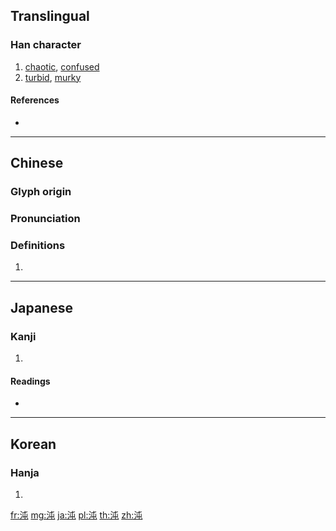==Translingual==

===Han character===
{{Han char|rn=85|rad=水|as=04|sn=7|four=35117|canj=EPU|ids=⿰氵屯}}

# [[chaotic]], [[confused]]
# [[turbid]], [[murky]]

====References====
* {{Han ref|kx=0610.100|dkj=17193|dj=1003.040|hdz=31561.090|uh=6C8C|ud=27788|bh=A850|bd=43088}}

----

==Chinese==
{{zh-forms}}

===Glyph origin===
{{Han etym}}

===Pronunciation===
{{zh-pron
|m=dùn
|c=deon6,cyun5
|h=pfs=
|md=
|mn=tūn
|w=
|mc=y
|oc=y
|cat=
}}

===Definitions===
{{zh-hanzi}}

# {{rfdef|lang=zh}}

----

==Japanese==

===Kanji===
{{ja-kanji|grade=|rs=水04}}

# {{defn|lang=ja|sort=水04}}

====Readings====
* {{ja-readings|on=[[とん]] (ton)|kun=[[ふさがる]] (fusagaru), [[くらい]] (kurai), [[おろか]] (oroka)}}

----

==Korean==

===Hanja===
{{ko-hanja|hangeul=돈|eumhun=|rv=don|mr=ton|y=ton}}

# {{defn|lang=ko|sort=水04}}

[[fr:沌]]
[[mg:沌]]
[[ja:沌]]
[[pl:沌]]
[[th:沌]]
[[zh:沌]]
